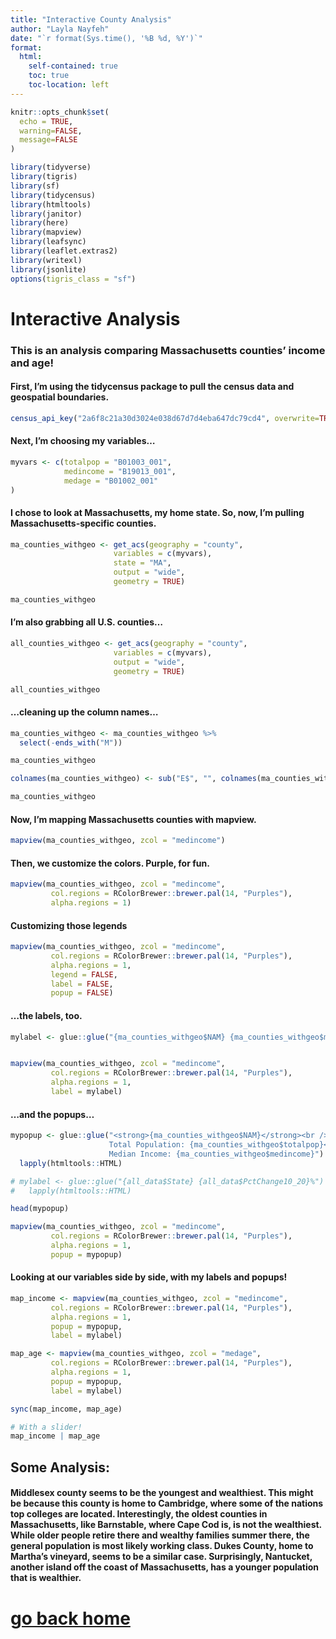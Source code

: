 ```yaml
---
title: "Interactive County Analysis"
author: "Layla Nayfeh"
date: "`r format(Sys.time(), '%B %d, %Y')`"
format:
  html:
    self-contained: true
    toc: true
    toc-location: left
---
```


```r
knitr::opts_chunk$set(
  echo = TRUE,
  warning=FALSE,
  message=FALSE
)

library(tidyverse)
library(tigris)
library(sf)
library(tidycensus)
library(htmltools)
library(janitor)
library(here)
library(mapview)
library(leafsync)
library(leaflet.extras2)
library(writexl)
library(jsonlite)
options(tigris_class = "sf")


```

# **Interactive Analysis**

### **This is an analysis comparing Massachusetts counties' income and age!**

#### First, I'm using the tidycensus package to pull the census data and geospatial boundaries.

```r

census_api_key("2a6f8c21a30d3024e038d67d7d4eba647dc79cd4", overwrite=TRUE)


```

#### Next, I'm choosing my variables...

```r

myvars <- c(totalpop = "B01003_001",
            medincome = "B19013_001",
            medage = "B01002_001"
)
```

#### I chose to look at Massachusetts, my home state. So, now, I'm pulling Massachusetts-specific counties.

```r
ma_counties_withgeo <- get_acs(geography = "county",
                       variables = c(myvars),
                       state = "MA",
                       output = "wide",
                       geometry = TRUE)

ma_counties_withgeo
```

#### I'm also grabbing all U.S. counties...

```r

all_counties_withgeo <- get_acs(geography = "county",
                       variables = c(myvars),
                       output = "wide",
                       geometry = TRUE)

all_counties_withgeo
```

#### ...cleaning up the column names...

```r
ma_counties_withgeo <- ma_counties_withgeo %>%
  select(-ends_with("M"))

ma_counties_withgeo
```

```r
colnames(ma_counties_withgeo) <- sub("E$", "", colnames(ma_counties_withgeo)) 

ma_counties_withgeo
```

#### Now, I'm mapping Massachusetts counties with mapview.

```r

mapview(ma_counties_withgeo, zcol = "medincome")

```

#### Then, we customize the colors. Purple, for fun.

```r

mapview(ma_counties_withgeo, zcol = "medincome", 
         col.regions = RColorBrewer::brewer.pal(14, "Purples"), 
         alpha.regions = 1)

```

#### Customizing those legends

```r

mapview(ma_counties_withgeo, zcol = "medincome", 
         col.regions = RColorBrewer::brewer.pal(14, "Purples"), 
         alpha.regions = 1,
         legend = FALSE, 
         label = FALSE, 
         popup = FALSE)


```

#### ...the labels, too.

```r

mylabel <- glue::glue("{ma_counties_withgeo$NAM} {ma_counties_withgeo$medincome}")


mapview(ma_counties_withgeo, zcol = "medincome", 
         col.regions = RColorBrewer::brewer.pal(14, "Purples"), 
         alpha.regions = 1,
         label = mylabel)

```

#### ...and the popups...

```r
mypopup <- glue::glue("<strong>{ma_counties_withgeo$NAM}</strong><br />
                      Total Population: {ma_counties_withgeo$totalpop}<br />
                      Median Income: {ma_counties_withgeo$medincome}") %>% 
  lapply(htmltools::HTML)

# mylabel <- glue::glue("{all_data$State} {all_data$PctChange10_20}%") %>%
#   lapply(htmltools::HTML)

```

```r

head(mypopup)

```

```r

mapview(ma_counties_withgeo, zcol = "medincome", 
         col.regions = RColorBrewer::brewer.pal(14, "Purples"), 
         alpha.regions = 1,
         popup = mypopup)

```

#### Looking at our variables side by side, with my labels and popups!

```r

map_income <- mapview(ma_counties_withgeo, zcol = "medincome", 
         col.regions = RColorBrewer::brewer.pal(14, "Purples"), 
         alpha.regions = 1,
         popup = mypopup,
         label = mylabel)

map_age <- mapview(ma_counties_withgeo, zcol = "medage", 
         col.regions = RColorBrewer::brewer.pal(14, "Purples"), 
         alpha.regions = 1,
         popup = mypopup,
         label = mylabel)

sync(map_income, map_age)

# With a slider!
map_income | map_age

```

## Some Analysis:

#### Middlesex county seems to be the youngest and wealthiest. This might be because this county is home to Cambridge, where some of the nations top colleges are located. Interestingly, the oldest counties in Massachusetts, like Barnstable, where Cape Cod is, is not the wealthiest. While older people retire there and wealthy families summer there, the general population is most likely working class. Dukes County, home to Martha's vineyard, seems to be a similar case. Surprisingly, Nantucket, another island off the coast of Massachusetts, has a younger population that is wealthier.

# [go back home](https://laylanayfeh.github.io/laylanayfeh/)

